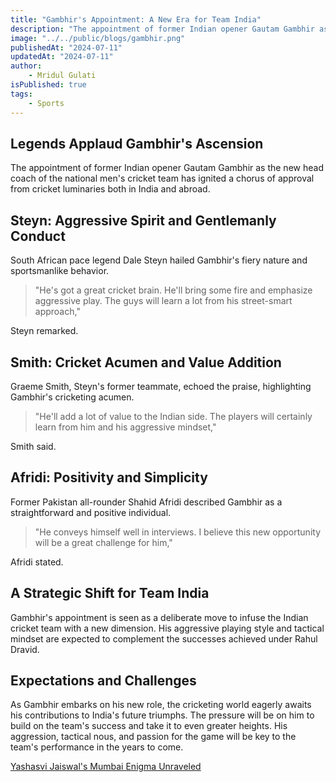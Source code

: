 ```yaml
---
title: "Gambhir's Appointment: A New Era for Team India"
description: "The appointment of former Indian opener Gautam Gambhir as the new head coach of the national men's cricket team has ignited a chorus of approval from cricket luminaries both in India and abroad."
image: "../../public/blogs/gambhir.png"
publishedAt: "2024-07-11"
updatedAt: "2024-07-11"
author: 
    - Mridul Gulati
isPublished: true
tags: 
    - Sports
---
```


## Legends Applaud Gambhir's Ascension

The appointment of former Indian opener Gautam Gambhir as the new head coach of the national men's cricket team has ignited a chorus of approval from cricket luminaries both in India and abroad.

## Steyn: Aggressive Spirit and Gentlemanly Conduct

South African pace legend Dale Steyn hailed Gambhir's fiery nature and sportsmanlike behavior. 
> "He's got a great cricket brain. He'll bring some fire and emphasize aggressive play. The guys will learn a lot from his street-smart approach," 

Steyn remarked.

## Smith: Cricket Acumen and Value Addition

Graeme Smith, Steyn's former teammate, echoed the praise, highlighting Gambhir's cricketing acumen. 
> "He'll add a lot of value to the Indian side. The players will certainly learn from him and his aggressive mindset," 

Smith said.

## Afridi: Positivity and Simplicity

Former Pakistan all-rounder Shahid Afridi described Gambhir as a straightforward and positive individual. 
> "He conveys himself well in interviews. I believe this new opportunity will be a great challenge for him," 

Afridi stated.

## A Strategic Shift for Team India

Gambhir's appointment is seen as a deliberate move to infuse the Indian cricket team with a new dimension. His aggressive playing style and tactical mindset are expected to complement the successes achieved under Rahul Dravid.

## Expectations and Challenges

As Gambhir embarks on his new role, the cricketing world eagerly awaits his contributions to India's future triumphs. The pressure will be on him to build on the team's success and take it to even greater heights. His aggression, tactical nous, and passion for the game will be key to the team's performance in the years to come.

[Yashasvi Jaiswal's Mumbai Enigma Unraveled](https://onlinekhabri.com/blog/content/yashasvi-jaiswal-mumbai-enigma)